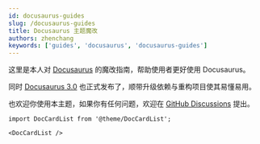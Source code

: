 ```yaml
---
id: docusaurus-guides
slug: /docusaurus-guides
title: Docusaurus 主题魔改
authors: zhenchang
keywords: ['guides', 'docusaurus', 'docusaurus-guides']
---
```


这里是本人对 [Docusaurus](https://docusaurus.io/) 的魔改指南，帮助使用者更好使用 Docusaurus。

同时 [Docusaurus 3.0](https://docusaurus.io/zh-CN/blog/releases/3.0) 也正式发布了，顺带升级依赖与重构项目使其易懂易用。

也欢迎你使用本主题，如果你有任何问题，欢迎在 [GitHub Discussions](https://github.com/fengzhenchang/docusa/discussions) 提出。

```mdx-code-block
import DocCardList from '@theme/DocCardList';

<DocCardList />
```
